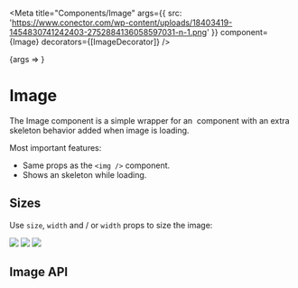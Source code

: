 

<Meta
	title="Components/Image"
	args={{
		src: 'https://www.conector.com/wp-content/uploads/18403419-1454830741242403-2752884136058597031-n-1.png'
	}}
	component={Image}
	decorators={[ImageDecorator]}
/>

<Story name="playground" parameters={getPlaygroundStoryParams()}>
	{args => <Image {...args} />}
</Story>

# Image

The Image component is a simple wrapper for an <img /> component with an extra skeleton behavior added when image is loading.

Most important features:

- Same props as the `<img />` component.
- Shows an skeleton while loading.

## Sizes

Use `size`, `width` and / or `width` props to size the image:

<Canvas>
	<Story decorators={[ImageDecorator]} name="small" parameters={getFixedStoryParams()}>
		<Image
			size={100}
			src="https://www.conector.com/wp-content/uploads/18403419-1454830741242403-2752884136058597031-n-1.png"
		/>
	</Story>
	<Story name="medium" parameters={getFixedStoryParams()}>
		<Image
			size={250}
			src="https://www.conector.com/wp-content/uploads/18403419-1454830741242403-2752884136058597031-n-1.png"
		/>
	</Story>
	<Story name="large" parameters={getFixedStoryParams()}>
		<Image
			size={500}
			src="https://www.conector.com/wp-content/uploads/18403419-1454830741242403-2752884136058597031-n-1.png"
		/>
	</Story>
</Canvas>

## Image API

<ArgsTable of={Image} />
